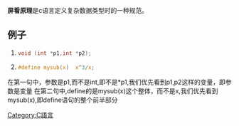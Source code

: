 '''屏看原理'''是c语言定义复杂数据类型时的一种规范。

== 例子 ==
# <syntaxhighlight lang="c">void (int *p1,int *p2);</syntaxhighlight>
# <syntaxhighlight lang="c">#define mysub(x)  x^3/x;</syntaxhighlight>
在第一句中，参数是p1,而不是int,即不是*p1,我们优先看到p1,p2这样的变量，即参数是变量
在第二句中,define的是mysub(x)这个整体，而不是x,我们优先看到mysub(x),即define语句的整个前半部分

{{计算机小作品}}

[[Category:C語言|Category:C語言]]